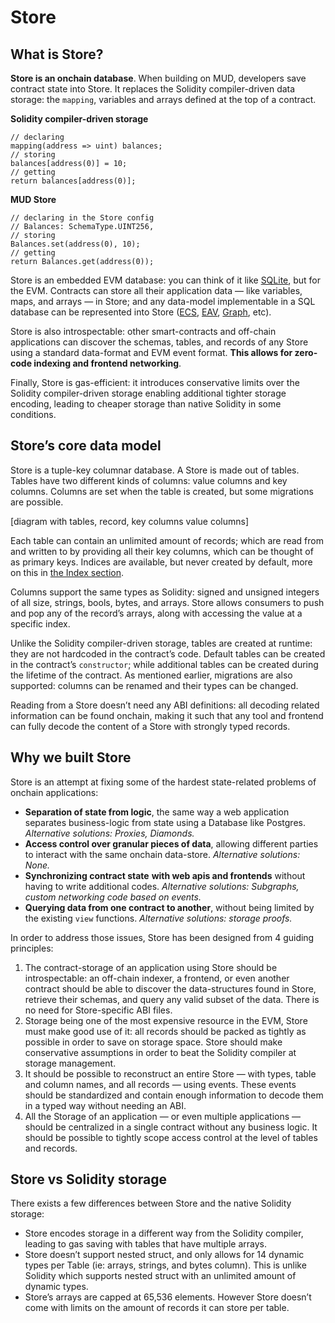 # Store

## What is Store?

**Store is an onchain database**. When building on MUD, developers save contract state into Store. It replaces the Solidity compiler-driven data storage: the `mapping`, variables and arrays defined at the top of a contract.

**Solidity compiler-driven storage**
```solidity
// declaring
mapping(address => uint) balances;
// storing
balances[address(0)] = 10;
// getting
return balances[address(0)];
```

**MUD Store**
```solidity
// declaring in the Store config
// Balances: SchemaType.UINT256,
// storing
Balances.set(address(0), 10);
// getting
return Balances.get(address(0));
```

Store is an embedded EVM database: you can think of it like [SQLite](https://www.sqlite.org/index.html), but for the EVM. Contracts can store all their application data  — like variables, maps, and arrays — in Store; and any data-model implementable in a SQL database can be represented into Store ([ECS](https://en.wikipedia.org/wiki/Entity_component_system), [EAV](https://en.wikipedia.org/wiki/Entity–attribute–value_model), [Graph](https://en.wikipedia.org/wiki/Graph_(abstract_data_type)), etc).

Store is also introspectable: other smart-contracts and off-chain applications can discover the schemas, tables, and records of any Store using a standard data-format and EVM event format. **This allows for zero-code indexing and frontend networking**.

Finally, Store is gas-efficient: it introduces conservative limits over the Solidity compiler-driven storage enabling additional tighter storage encoding, leading to cheaper storage than native Solidity in some conditions.

## Store’s core data model

Store is a tuple-key columnar database. A Store is  made out of tables. Tables have two different kinds of columns: value columns and key columns. Columns are set when the table is created, but some migrations are possible.

[diagram with tables, record, key columns value columns]

Each table can contain an unlimited amount of records; which are read from and written to by providing all their key columns, which can be thought of as primary keys. Indices are available, but never created by default, more on this in [the Index section](https://www.notion.so/Store-930ed995c2b14782ae9a949e1e3c8fe9).

Columns support the same types as Solidity: signed and unsigned integers of all size, strings, bools, bytes, and arrays. Store allows consumers to push and pop any of the record’s arrays, along with accessing the value at a specific index. 

Unlike the Solidity compiler-driven storage, tables are created at runtime: they are not hardcoded in the contract’s code. Default tables can be created in the contract’s `constructor`; while additional tables can be created during the lifetime of the contract. As mentioned earlier, migrations are also supported: columns can be renamed and their types can be changed.

Reading from a Store doesn’t need any ABI definitions: all decoding related information can be found onchain, making it such that any tool and frontend can fully decode the content of a Store with strongly typed records.

## Why we built Store

Store is an attempt at fixing some of the hardest state-related problems of onchain applications:

- **Separation of state from logic**, the same way a web application separates business-logic from state using a Database like Postgres. *Alternative solutions: Proxies, Diamonds.*
- **Access control over granular pieces of data**, allowing different parties to interact with the same onchain data-store. *Alternative solutions: None.*
- **Synchronizing contract state** **with web apis and frontends** without having to write additional codes. *Alternative solutions: Subgraphs, custom networking code based on events.*
- **Querying data from one contract to another**, without being limited by the existing `view` functions. *Alternative solutions: storage proofs.*

In order to address those issues, Store has been designed from 4 guiding principles:

1. The contract-storage of an application using Store should be introspectable: an off-chain indexer, a frontend, or even another contract should be able to discover the data-structures found in Store, retrieve their schemas, and query any valid subset of the data. There is no need for Store-specific ABI files.
2. Storage being one of the most expensive resource in the EVM, Store must make good use of it: all records should be packed as tightly as possible in order to save on storage space. Store should make conservative assumptions in order to beat the Solidity compiler at storage management.
3. It should be possible to reconstruct an entire Store — with types, table and column names, and all records — using events. These events should be standardized and contain enough information to decode them in a typed way without needing an ABI.
4. All the Storage of an application — or even multiple applications — should be centralized in a single contract without any business logic. It should be possible to tightly scope access control at the level of tables and records.

## Store vs Solidity storage

There exists a few differences between Store and the native Solidity storage:

- Store encodes storage in a different way from the Solidity compiler, leading to gas saving with tables that have multiple arrays.
- Store doesn’t support nested struct, and only allows for 14 dynamic types per Table (ie: arrays, strings, and bytes column). This is unlike Solidity which supports nested struct with an unlimited amount of dynamic types.
- Store’s arrays are capped at 65,536 elements. However Store doesn’t come with limits on the amount of records it can store per table.